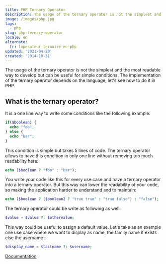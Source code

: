 ```yaml
---
title: PHP Ternary Operator
description: The usage of the ternary operator is not the simplest and the most readable way to develop but can be useful for simple conditions. The implementation of the ternary operator depends on the language, let's see how to do it in PHP.
image: /images/php.jpg
tags:
  - php
slug: php-ternary-operator
locale: en
alternate:
  fr: loperateur-ternaire-en-php
updated: '2021-04-20'
created: '2014-10-31'
---
```


The usage of the ternary operator is not the simplest and the most readable way to develop but can be useful for simple conditions. The implementation of the ternary operator depends on the language, let's see how to do it in PHP.

## What is the ternary operator?

It is a one line way to write some conditions like the following example:

```php
if($boolean) {
  echo "foo";
} else {
  echo "bar";
}
```

This condition is simple but takes 5 lines of code. The ternary operator allows to have this condition in only one line without removing too much readability here:

```php
echo ($boolean ? "foo" : "bar");
```

You write your code like this for every use case and have a ternary operator into a ternary operator. But this way can lower the readability of your code, so making the application harder to understand and to maintain:

```php
echo ($boolean ? ($boolean2 ? "true true" : "true false") : "false");
```

The ternary operator could be write as following as well:

```php
$value = $value ?: $othervalue;
```

This way could be useful to assign a default value. Let's take as an example one use case where we want to display as name, the family name if exists else the username :

```php
$display_name = $lastname ?: $username;
```

[Documentation](http://php.net/manual/fr/language.operators.comparison.php#language.operators.comparison.ternary)

